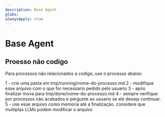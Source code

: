 ```yaml
---
description: Base Agent
globs:
alwaysApply: true
---
```


# Base Agent

## Proesso não codigo

Para processos não relacionados a codigo, use o processo abaixo:

1 - crie uma pasta em tmp/running/nome-do-processo.md
2 - modifique esse arquivo com o que for necessario pedido pelo usuario
3 - após finalizar mova para tmp/done/nome-do-processo.md
4 - sempre verifique por processos não acabados e pergunte ao usuario se ele deseja continuar.
5 - use esse arquivo como memoria até a finalização. considere que multiplas LLMs podem modificar o arquivo